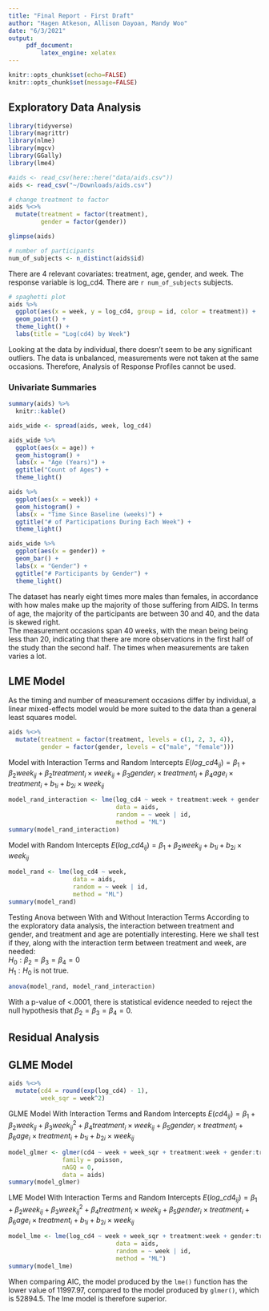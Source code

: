 ```yaml
---
title: "Final Report - First Draft"
author: "Hagen Atkeson, Allison Dayoan, Mandy Woo"
date: "6/3/2021"
output:
     pdf_document:
         latex_engine: xelatex
---
```

```r
knitr::opts_chunk$set(echo=FALSE)
knitr::opts_chunk$set(message=FALSE)
```

## Exploratory Data Analysis

```r
library(tidyverse)
library(magrittr)
library(nlme)
library(mgcv)
library(GGally)
library(lme4)

#aids <- read_csv(here::here("data/aids.csv"))
aids <- read_csv("~/Downloads/aids.csv")

# change treatment to factor
aids %<>% 
  mutate(treatment = factor(treatment),
         gender = factor(gender))

glimpse(aids)

# number of participants
num_of_subjects <- n_distinct(aids$id)
```
There are 4 relevant covariates: treatment, age, gender, and week. The response variable is log_cd4. There are `r num_of_subjects` subjects.

```r
# spaghetti plot
aids %>% 
  ggplot(aes(x = week, y = log_cd4, group = id, color = treatment)) +
  geom_point() + 
  theme_light() +
  labs(title = "Log(cd4) by Week")
```
Looking at the data by individual, there doesn't seem to be any significant outliers. The data is unbalanced, measurements were not taken at the same occasions. Therefore, Analysis of Response Profiles cannot be used.

### Univariate Summaries
```r
summary(aids) %>% 
  knitr::kable()

aids_wide <- spread(aids, week, log_cd4)

aids_wide %>% 
  ggplot(aes(x = age)) +
  geom_histogram() +
  labs(x = "Age (Years)") +
  ggtitle("Count of Ages") +
  theme_light()

aids %>% 
  ggplot(aes(x = week)) +
  geom_histogram() +
  labs(x = "Time Since Baseline (weeks)") +
  ggtitle("# of Participations During Each Week") +
  theme_light()

aids_wide %>% 
  ggplot(aes(x = gender)) +
  geom_bar() +
  labs(x = "Gender") +
  ggtitle("# Participants by Gender") +
  theme_light()
```
The dataset has nearly eight times more males than females, in accordance with how males make up the majority of those suffering from AIDS. In terms of age, the majority of the participants are between 30 and 40, and the data is skewed right.  
The measurement occasions span 40 weeks, with the mean being being less than 20, indicating that there are more observations in the first half of the study than the second half. The times when measurements are taken varies a lot.


## LME Model
As the timing and number of measurement occasions differ by individual, a linear mixed-effects model would be more suited to the data than a general least squares model. 

```r
aids %<>% 
  mutate(treatment = factor(treatment, levels = c(1, 2, 3, 4)),
         gender = factor(gender, levels = c("male", "female")))
```

Model with Interaction Terms and Random Intercepts
$E(log\_cd4_{ij})=\beta_1 + \beta_2week_{ij} + \beta_2treatment_{i}\times week_{ij}+ \beta_3gender_i\times treatment_i+ \beta_4age_i\times treatment_i + b_{1i} + b_{2i} \times week_{ij}$ 
```r
model_rand_interaction <- lme(log_cd4 ~ week + treatment:week + gender:treatment + age:treatment,
                              data = aids,
                              random = ~ week | id,
                              method = "ML")
summary(model_rand_interaction)
```

Model with Random Intercepts
$E(log\_cd4_{ij})=\beta_1 + \beta_2week_{ij} + b_{1i} + b_{2i} \times week_{ij}$ 
```r
model_rand <- lme(log_cd4 ~ week,
                  data = aids,
                  random = ~ week | id,
                  method = "ML")
summary(model_rand)
```

Testing Anova between With and Without Interaction Terms
According to the exploratory data analysis, the interaction between treatment and gender, and treatment and age are potentially interesting. Here we shall test if they, along with the interaction term between treatment and week, are needed:  
$H_0:\beta_2=\beta_3=\beta_4=0$  
$H_1:H_0$ is not true. 
```r
anova(model_rand, model_rand_interaction)
```
With a p-value of <.0001, there is statistical evidence needed to reject the null hypothesis that $\beta_2=\beta_3=\beta_4=0$.

## Residual Analysis


## GLME Model
```r
aids %<>% 
  mutate(cd4 = round(exp(log_cd4) - 1),
         week_sqr = week^2)
```

GLME Model With Interaction Terms and Random Intercepts
$E(cd4_{ij})=\beta_1 + \beta_2week_{ij} + \beta_3week_{ij}^2 + \beta_4treatment_{i}\times week_{ij}+ \beta_5gender_i\times treatment_i+ \beta_6age_i\times treatment_i + b_{1i} + b_{2i} \times week_{ij}$ 
```r
model_glmer <- glmer(cd4 ~ week + week_sqr + treatment:week + gender:treatment + age:treatment + (week | id),
               family = poisson,
               nAGQ = 0,
               data = aids)
summary(model_glmer)
```

LME Model With Interaction Terms and Random Intercepts
$E(log\_cd4_{ij})=\beta_1 + \beta_2week_{ij} + \beta_3week_{ij}^2 + \beta_4treatment_{i}\times week_{ij}+ \beta_5gender_i\times treatment_i+ \beta_6age_i\times treatment_i + b_{1i} + b_{2i} \times week_{ij}$ 
```r
model_lme <- lme(log_cd4 ~ week + week_sqr + treatment:week + gender:treatment + age:treatment,
                              data = aids,
                              random = ~ week | id,
                              method = "ML")
summary(model_lme)
```
When comparing AIC, the model produced by the `lme()` function has the lower value of 11997.97, compared to the model produced by `glmer()`, which is 52894.5. The lme model is therefore superior.

